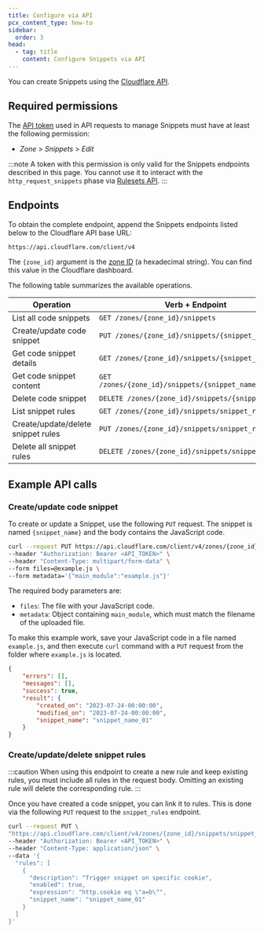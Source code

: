 ```yaml
---
title: Configure via API
pcx_content_type: how-to
sidebar:
  order: 3
head:
  - tag: title
    content: Configure Snippets via API
---
```


You can create Snippets using the [Cloudflare API](/fundamentals/api/).

## Required permissions

The [API token](/fundamentals/api/get-started/create-token/) used in API requests to manage Snippets must have at least the following permission:

- _Zone_ > _Snippets_ > _Edit_

:::note
A token with this permission is only valid for the Snippets endpoints described in this page. You cannot use it to interact with the `http_request_snippets` phase via [Rulesets API](/ruleset-engine/rulesets-api/).
:::

## Endpoints

To obtain the complete endpoint, append the Snippets endpoints listed below to the Cloudflare API base URL:

```txt
https://api.cloudflare.com/client/v4
```

The `{zone_id}` argument is the [zone ID](/fundamentals/setup/find-account-and-zone-ids/) (a hexadecimal string). You can find this value in the Cloudflare dashboard.

The following table summarizes the available operations.

| Operation                          | Verb + Endpoint                                        |
| ---------------------------------- | ------------------------------------------------------ |
| List all code snippets             | `GET /zones/{zone_id}/snippets`                        |
| Create/update code snippet         | `PUT /zones/{zone_id}/snippets/{snippet_name}`         |
| Get code snippet details           | `GET /zones/{zone_id}/snippets/{snippet_name}`         |
| Get code snippet content           | `GET /zones/{zone_id}/snippets/{snippet_name}/content` |
| Delete code snippet                | `DELETE /zones/{zone_id}/snippets/{snippet_name}`      |
| List snippet rules                 | `GET /zones/{zone_id}/snippets/snippet_rules`          |
| Create/update/delete snippet rules | `PUT /zones/{zone_id}/snippets/snippet_rules`          |
| Delete all snippet rules           | `DELETE /zones/{zone_id}/snippets/snippet_rules`       |

## Example API calls

### Create/update code snippet

To create or update a Snippet, use the following `PUT` request. The snippet is named `{snippet_name}` and the body contains the JavaScript code.

```bash
curl --request PUT https://api.cloudflare.com/client/v4/zones/{zone_id}/snippets/{snippet_name} \
--header "Authorization: Bearer <API_TOKEN>" \
--header "Content-Type: multipart/form-data" \
--form files=@example.js \
--form metadata='{"main_module":"example.js"}'
```

The required body parameters are:

- `files`: The file with your JavaScript code.
- `metadata`: Object containing `main_module`, which must match the filename of the uploaded file.

To make this example work, save your JavaScript code in a file named `example.js`, and then execute `curl` command with a `PUT` request from the folder where `example.js` is located.

```json title="Example response"
{
	"errors": [],
	"messages": [],
	"success": true,
	"result": {
		"created_on": "2023-07-24-00:00:00",
		"modified_on": "2023-07-24-00:00:00",
		"snippet_name": "snippet_name_01"
	}
}
```

### Create/update/delete snippet rules

:::caution
When using this endpoint to create a new rule and keep existing rules, you must include all rules in the request body. Omitting an existing rule will delete the corresponding rule.
:::

Once you have created a code snippet, you can link it to rules. This is done via the following `PUT` request to the `snippet_rules` endpoint.

```bash
curl --request PUT \
"https://api.cloudflare.com/client/v4/zones/{zone_id}/snippets/snippet_rules" \
--header "Authorization: Bearer <API_TOKEN>" \
--header "Content-Type: application/json" \
--data '{
  "rules": [
    {
      "description": "Trigger snippet on specific cookie",
      "enabled": true,
      "expression": "http.cookie eq \"a=b\"",
      "snippet_name": "snippet_name_01"
    }
  ]
}'
```
